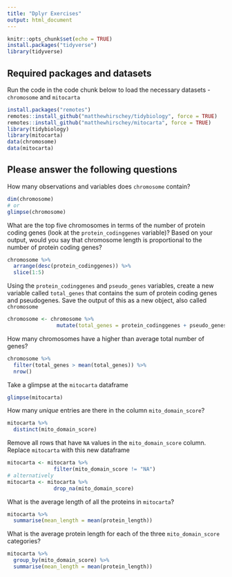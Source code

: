 ```yaml
---
title: "Dplyr Exercises"
output: html_document
---
```


```r
knitr::opts_chunk$set(echo = TRUE)
install.packages("tidyverse")
library(tidyverse)
```

## Required packages and datasets

Run the code in the code chunk below to load the necessary datasets - `chromosome` and `mitocarta`
```r
install.packages("remotes")
remotes::install_github("matthewhirschey/tidybiology", force = TRUE)
remotes::install_github("matthewhirschey/mitocarta", force = TRUE)
library(tidybiology)
library(mitocarta)
data(chromosome)
data(mitocarta)
```

## Please answer the following questions

How many observations and variables does `chromosome` contain?

```r
dim(chromosome)
# or
glimpse(chromosome)
```

What are the top five chromosomes in terms of the number of protein coding genes (look at the `protein_codinggenes` variable)? Based on your output, would you say that chromosome length is proportional to the number of protein coding genes?

```r
chromosome %>% 
  arrange(desc(protein_codinggenes)) %>% 
  slice(1:5)
```

Using the `protein_codinggenes` and `pseudo_genes` variables, create a new variable called `total_genes` that contains the sum of protein coding genes and pseudogenes. Save the output of this as a new object, also called `chromosome`

```r
chromosome <- chromosome %>% 
                mutate(total_genes = protein_codinggenes + pseudo_genes)
```

How many chromosomes have a higher than average total number of genes? 

```r
chromosome %>% 
  filter(total_genes > mean(total_genes)) %>% 
  nrow()
```

Take a glimpse at the `mitocarta` dataframe

```r
glimpse(mitocarta)
```

How many *unique* entries are there in the column `mito_domain_score`?

```r
mitocarta %>% 
  distinct(mito_domain_score)
```

Remove all rows that have `NA` values in the `mito_domain_score` column. Replace `mitocarta` with this new dataframe

```r
mitocarta <- mitocarta %>% 
               filter(mito_domain_score != "NA")
# alternatively
mitocarta <- mitocarta %>% 
               drop_na(mito_domain_score)
```

What is the average length of all the proteins in `mitocarta`?

```r
mitocarta %>% 
  summarise(mean_length = mean(protein_length))
```

What is the average protein length for each of the three `mito_domain_score` categories?

```r
mitocarta %>% 
  group_by(mito_domain_score) %>% 
  summarise(mean_length = mean(protein_length))
```


